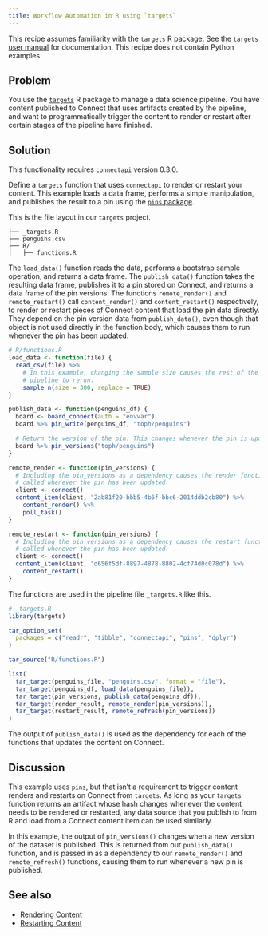 ```yaml
---
title: Workflow Automation in R using `targets`
---
```


:::{.callout-note}
This recipe assumes familiarity with the `targets` R package. See the `targets` [user manual](https://books.ropensci.org/targets/) for documentation. This recipe does not contain Python examples.
:::

## Problem

You use the [`targets`](https://books.ropensci.org/targets/) R package to manage a data science pipeline. You have content published to Connect that uses artifacts created by the pipeline, and want to programmatically trigger the content to render or restart after certain stages of the pipeline have finished.

## Solution

:::{.callout-note}
This functionality requires `connectapi` version 0.3.0.
:::

Define a `targets` function that uses `connectapi` to render or restart your content. This example loads a data frame, performs a simple manipulation, and publishes the result to a pin using the [`pins` package](https://pins.rstudio.com/).

This is the file layout in our `targets` project.

```.default
├── _targets.R
├── penguins.csv
├── R/
│   ├── functions.R
```

The `load_data()` function reads the data, performs a bootstrap sample operation, and returns a data frame. The `publish_data()` function takes the resulting data frame, publishes it to a pin stored on Connect, and returns a data frame of the pin versions. The functions `remote_render()` and `remote_restart()` call `content_render()` and `content_restart()` respectively, to render or restart pieces of Connect content that load the pin data directly. They depend on the pin version data from `publish_data()`, even though that object is not used directly in the function body, which causes them to run whenever the pin has been updated.

```.r
# R/functions.R
load_data <- function(file) {
  read_csv(file) %>%
    # In this example, changing the sample size causes the rest of the
    # pipeline to rerun.
    sample_n(size = 300, replace = TRUE)
}

publish_data <- function(penguins_df) {
  board <- board_connect(auth = "envvar")
  board %>% pin_write(penguins_df, "toph/penguins")

  # Return the version of the pin. This changes whenever the pin is updated.
  board %>% pin_versions("toph/penguins")
}

remote_render <- function(pin_versions) {
  # Including the pin_versions as a dependency causes the render function to be
  # called whenever the pin has been updated.
  client <- connect()
  content_item(client, "2ab81f20-bbb5-4b6f-bbc6-2014ddb2cb80") %>%
    content_render() %>%
    poll_task()
}

remote_restart <- function(pin_versions) {
  # Including the pin_versions as a dependency causes the restart function to be
  # called whenever the pin has been updated.
  client <- connect()
  content_item(client, "d656f5df-8897-4878-8802-4cf74d0c078d") %>%
    content_restart()
}
```

The functions are used in the pipeline file `_targets.R` like this.

```.r
# _targets.R
library(targets)

tar_option_set(
  packages = c("readr", "tibble", "connectapi", "pins", "dplyr")
)

tar_source("R/functions.R")

list(
  tar_target(penguins_file, "penguins.csv", format = "file"),
  tar_target(penguins_df, load_data(penguins_file)),
  tar_target(pin_versions, publish_data(penguins_df)),
  tar_target(render_result, remote_render(pin_versions)),
  tar_target(restart_result, remote_refresh(pin_versions))
)
```

The output of `publish_data()` is used as the dependency for each of the functions that updates the content on Connect.

## Discussion

This example uses `pins`, but that isn't a requirement to trigger content renders and restarts on Connect from `targets`. As long as your `targets` function returns an artifact whose hash changes whenever the content needs to be rendered or restarted, any data source that you publish to from R and load from a Connect content item can be used similarly.

In this example, the output of `pin_versions()` changes when a new version of the dataset is published. This is returned from our `publish_data()` function, and is passed in as a dependency to our `remote_render()` and `remote_refresh()` functions, causing them to run whenever a new pin is published.

## See also

- [Rendering Content](../../content/rendering-content/index.qmd)
- [Restarting Content](../../content/restarting-content/index.qmd)
